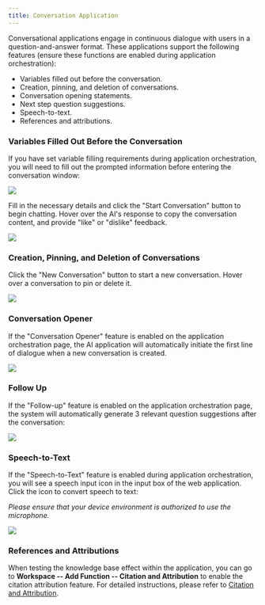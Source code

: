 ```yaml
---
title: Conversation Application
---
```


Conversational applications engage in continuous dialogue with users in a question-and-answer format. These applications support the following features (ensure these functions are enabled during application orchestration):

* Variables filled out before the conversation.
* Creation, pinning, and deletion of conversations.
* Conversation opening statements.
* Next step question suggestions.
* Speech-to-text.
* References and attributions.

### Variables Filled Out Before the Conversation

If you have set variable filling requirements during application orchestration, you will need to fill out the prompted information before entering the conversation window:

![](/images/assets/conversation-chatbot.png)

Fill in the necessary details and click the "Start Conversation" button to begin chatting. Hover over the AI's response to copy the conversation content, and provide "like" or "dislike" feedback.

![](/images/assets/conversation-chatbot-2.png)

### Creation, Pinning, and Deletion of Conversations

Click the "New Conversation" button to start a new conversation. Hover over a conversation to pin or delete it.

![](/images/assets/pin-delete-chat.png)

### Conversation Opener

If the "Conversation Opener" feature is enabled on the application orchestration page, the AI application will automatically initiate the first line of dialogue when a new conversation is created.

![](/images/assets/conversation-opener.png)

### Follow Up

If the "Follow-up" feature is enabled on the application orchestration page, the system will automatically generate 3 relevant question suggestions after the conversation:

![](/images/assets/conversation-follow-up.png)

### Speech-to-Text

If the "Speech-to-Text" feature is enabled during application orchestration, you will see a speech input icon in the input box of the web application. Click the icon to convert speech to text:

_Please ensure that your device environment is authorized to use the microphone._

![](/images/assets/image-(79)-(1).png)

### References and Attributions

When testing the knowledge base effect within the application, you can go to **Workspace -- Add Function -- Citation and Attribution** to enable the citation attribution feature. For detailed instructions, please refer to [Citation and Attribution](/en-us/user-guide/knowledge-base/retrieval-test-and-citation).
